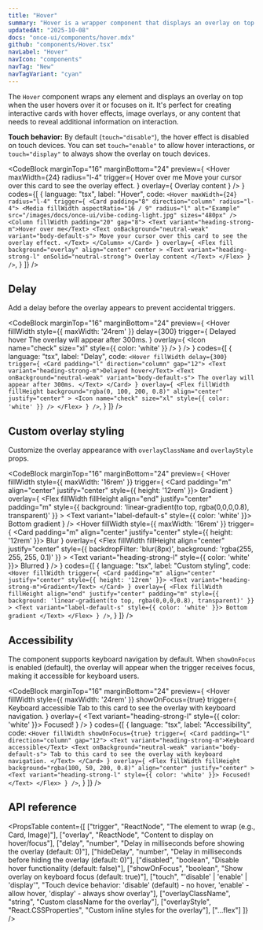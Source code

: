 ```yaml
---
title: "Hover"
summary: "Hover is a wrapper component that displays an overlay on top of its trigger element when hovered or focused."
updatedAt: "2025-10-08"
docs: "once-ui/components/hover.mdx"
github: "components/Hover.tsx"
navLabel: "Hover"
navIcon: "components"
navTag: "New"
navTagVariant: "cyan"
---
```


The `Hover` component wraps any element and displays an overlay on top when the user hovers over it or focuses on it. It's perfect for creating interactive cards with hover effects, image overlays, or any content that needs to reveal additional information on interaction.

**Touch behavior:** By default (`touch="disable"`), the hover effect is disabled on touch devices. You can set `touch="enable"` to allow hover interactions, or `touch="display"` to always show the overlay on touch devices.

<CodeBlock
  marginTop="16"
  marginBottom="24"
  preview={
    <Row fillWidth horizontal="center">
      <Hover
        maxWidth={24}
        radius="l-4"
        trigger={
          <Card padding="8" direction="column" radius="l-4">
            <Media
              fillWidth
              aspectRatio="16 / 9"
              radius="l"
              alt="Example"
              src="/images/docs/once-ui/vibe-coding-light.jpg"
              sizes="480px"
            />
            <Column fillWidth padding="20" gap="8">
              <Text variant="heading-strong-m">Hover over me</Text>
              <Text onBackground="neutral-weak" variant="body-default-s">
                Move your cursor over this card to see the overlay effect.
              </Text>
            </Column>
          </Card>
        }
        overlay={
          <Flex
            fill
            background="overlay"
            align="center"
            center
          >
            <Text variant="heading-strong-l" onSolid="neutral-strong">
              Overlay content
            </Text>
          </Flex>
        }
      />
    </Row>
  }
  codes={[
    {
      language: "tsx",
      label: "Hover",
      code:
`<Hover
    maxWidth={24}
    radius="l-4"
    trigger={
      <Card padding="8" direction="column" radius="l-4">
        <Media
          fillWidth
          aspectRatio="16 / 9"
          radius="l"
          alt="Example"
          src="/images/docs/once-ui/vibe-coding-light.jpg"
          sizes="480px"
        />
        <Column fillWidth padding="20" gap="8">
          <Text variant="heading-strong-m">Hover over me</Text>
          <Text onBackground="neutral-weak" variant="body-default-s">
            Move your cursor over this card to see the overlay effect.
          </Text>
        </Column>
      </Card>
    }
    overlay={
      <Flex
        fill
        background="overlay"
        align="center"
        center
      >
        <Text variant="heading-strong-l" onSolid="neutral-strong">
          Overlay content
        </Text>
      </Flex>
    }
/>`,
    }
  ]}
/>

## Delay

Add a delay before the overlay appears to prevent accidental triggers.

<CodeBlock
  marginTop="16"
  marginBottom="24"
  preview={
    <Row fillWidth horizontal="center">
      <Hover
        fillWidth
        style={{ maxWidth: '24rem' }}
        delay={300}
        trigger={
          <Card padding="l" direction="column" gap="12">
            <Text variant="heading-strong-m">Delayed hover</Text>
            <Text onBackground="neutral-weak" variant="body-default-s">
              The overlay will appear after 300ms.
            </Text>
          </Card>
        }
        overlay={
          <Flex
            fillWidth
            fillHeight
            background="rgba(0, 100, 200, 0.8)"
            align="center"
            justify="center"
          >
            <Icon name="check" size="xl" style={{ color: 'white' }} />
          </Flex>
        }
      />
    </Row>
  }
  codes={[
    {
      language: "tsx",
      label: "Delay",
      code:
`<Hover
  fillWidth
  delay={300}
  trigger={
    <Card padding="l" direction="column" gap="12">
      <Text variant="heading-strong-m">Delayed hover</Text>
      <Text onBackground="neutral-weak" variant="body-default-s">
        The overlay will appear after 300ms.
      </Text>
    </Card>
  }
  overlay={
    <Flex
      fillWidth
      fillHeight
      background="rgba(0, 100, 200, 0.8)"
      align="center"
      justify="center"
    >
      <Icon name="check" size="xl" style={{ color: 'white' }} />
    </Flex>
  }
/>`,
    }
  ]}
/>

## Custom overlay styling

Customize the overlay appearance with `overlayClassName` and `overlayStyle` props.

<CodeBlock
  marginTop="16"
  marginBottom="24"
  preview={
    <Row fillWidth horizontal="center" gap="16">
      <Hover
        fillWidth
        style={{ maxWidth: '16rem' }}
        trigger={
          <Card padding="m" align="center" justify="center" style={{ height: '12rem' }}>
            <Text variant="heading-strong-m">Gradient</Text>
          </Card>
        }
        overlay={
          <Flex
            fillWidth
            fillHeight
            align="end"
            justify="center"
            padding="m"
            style={{
              background: 'linear-gradient(to top, rgba(0,0,0,0.8), transparent)'
            }}
          >
            <Text variant="label-default-s" style={{ color: 'white' }}>
              Bottom gradient
            </Text>
          </Flex>
        }
      />
      <Hover
        fillWidth
        style={{ maxWidth: '16rem' }}
        trigger={
          <Card padding="m" align="center" justify="center" style={{ height: '12rem' }}>
            <Text variant="heading-strong-m">Blur</Text>
          </Card>
        }
        overlay={
          <Flex
            fillWidth
            fillHeight
            align="center"
            justify="center"
            style={{
              backdropFilter: 'blur(8px)',
              background: 'rgba(255, 255, 255, 0.1)'
            }}
          >
            <Text variant="heading-strong-l" style={{ color: 'white' }}>
              Blurred
            </Text>
          </Flex>
        }
      />
    </Row>
  }
  codes={[
    {
      language: "tsx",
      label: "Custom styling",
      code:
`<Hover
  fillWidth
  trigger={
    <Card padding="m" align="center" justify="center" style={{ height: '12rem' }}>
      <Text variant="heading-strong-m">Gradient</Text>
    </Card>
  }
  overlay={
    <Flex
      fillWidth
      fillHeight
      align="end"
      justify="center"
      padding="m"
      style={{
        background: 'linear-gradient(to top, rgba(0,0,0,0.8), transparent)'
      }}
    >
      <Text variant="label-default-s" style={{ color: 'white' }}>
        Bottom gradient
      </Text>
    </Flex>
  }
/>`,
    }
  ]}
/>

## Accessibility

The component supports keyboard navigation by default. When `showOnFocus` is enabled (default), the overlay will appear when the trigger receives focus, making it accessible for keyboard users.

<CodeBlock
  marginTop="16"
  marginBottom="24"
  preview={
    <Row fillWidth horizontal="center">
      <Hover
        fillWidth
        style={{ maxWidth: '24rem' }}
        showOnFocus={true}
        trigger={
          <Card padding="l" direction="column" gap="12">
            <Text variant="heading-strong-m">Keyboard accessible</Text>
            <Text onBackground="neutral-weak" variant="body-default-s">
              Tab to this card to see the overlay with keyboard navigation.
            </Text>
          </Card>
        }
        overlay={
          <Flex
            fillWidth
            fillHeight
            background="rgba(100, 50, 200, 0.8)"
            align="center"
            justify="center"
          >
            <Text variant="heading-strong-l" style={{ color: 'white' }}>
              Focused!
            </Text>
          </Flex>
        }
      />
    </Row>
  }
  codes={[
    {
      language: "tsx",
      label: "Accessibility",
      code:
`<Hover
  fillWidth
  showOnFocus={true}
  trigger={
    <Card padding="l" direction="column" gap="12">
      <Text variant="heading-strong-m">Keyboard accessible</Text>
      <Text onBackground="neutral-weak" variant="body-default-s">
        Tab to this card to see the overlay with keyboard navigation.
      </Text>
    </Card>
  }
  overlay={
    <Flex
      fillWidth
      fillHeight
      background="rgba(100, 50, 200, 0.8)"
      align="center"
      justify="center"
    >
      <Text variant="heading-strong-l" style={{ color: 'white' }}>
        Focused!
      </Text>
    </Flex>
  }
/>`,
    }
  ]}
/>

## API reference

<PropsTable
  content={[
    ["trigger", "ReactNode", "The element to wrap (e.g., Card, Image)"],
    ["overlay", "ReactNode", "Content to display on hover/focus"],
    ["delay", "number", "Delay in milliseconds before showing the overlay (default: 0)"],
    ["hideDelay", "number", "Delay in milliseconds before hiding the overlay (default: 0)"],
    ["disabled", "boolean", "Disable hover functionality (default: false)"],
    ["showOnFocus", "boolean", "Show overlay on keyboard focus (default: true)"],
    ["touch", "'disable' | 'enable' | 'display'", "Touch device behavior: 'disable' (default) - no hover, 'enable' - allow hover, 'display' - always show overlay"],
    ["overlayClassName", "string", "Custom className for the overlay"],
    ["overlayStyle", "React.CSSProperties", "Custom inline styles for the overlay"],
    ["...flex"]
  ]}
/>
